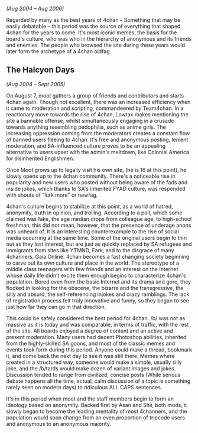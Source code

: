 ''(Aug 2004 – Aug 2006)''

Regarded by many as the best years of 4chan – Something that may be easily debatable – this period was the source of everything that shaped 4chan for the years to come. It's most iconic memes, the basis for the board's culture, who was who in the hierarchy of anonymous and its friends and enemies. The people who browsed the site during these years would later form the archetype of a 4chan oldfag.

== The Halcyon Days ==

''(Aug 2004 – Sept 2005)''

On August 7, moot gathers a group of friends and contributors and starts 4chan again. Though not excellent, there was an increased efficiency when it came to moderation and scripting, commandeered by Team4chan. In a reactionary move towards the rise of 4chan, Lowtax makes mentioning the site a bannable offense, whilst simultaneously engaging in a crusade towards anything resembling pedophilia, such as anime girls. The increasing oppression coming from the moderators creates a constant flow of banned users fleeing to 4chan. It's free and anonymous posting, lenient moderation, and SA-influenced culture proves to be an appealing alternative to users upset with the admin's meltdown, like Colonial America for disinherited Englishmen.

{{Quote box
 |quote  = The term '''newfag''' is a distortion of ''furfag'', an insult used against the overly dramatic furry community.
 |width = 30%
 |align = right
 |salign = right
}}

Once Moot grows up to legally visit his own site, (he is 16 at this point), he slowly opens up to the 4chan community. There's a noticeable rise in popularity and new users who posted without being aware of the fads and inside jokes, which thanks to SA's inherited FYAD culture, was responded with shouts of "lurk more" or newfag.

4chan's culture begins to stabilize at this point, as a world of hatred, anonymity, truth in opinion, and trolling. According to a poll, which some claimed was fake, the age median drops from colleague age, to high-school freshman, this did not mean, however, that the presence of underage anons was unheard of. It is an interesting counterexample to the rise of social media occurring at the same time. Some of the original users begin to thin out as they lost interest, but are just as quickly replaced by SA refugees and immigrants from sites like YTMND, Fark, and to the disgrace of many 4channers, Gaia Online. 4chan becomes a fast changing society beginning to carve out its own culture and place in the world. The stereotype of a middle class teenagers with few friends and an interest on the Internet whose daily life didn't excite them enough begins to characterize 4chan's population. Bored even from the basic Internet and its drama and gore, they flocked in looking for the obscene, the bizarre and the transgressive, the silly and absurd, the self-referencing injokes and crazy ramblings. The lack of registration process felt truly innovative and funny, so they began to see just how far they can go in that direction.

{{Quote box
 |quote  = However, there also was a lot of drama regarding tripcode users and mods, who, back then, were allowed to possess a tripcode. Thus the terms "tripfaggotry" and "modfaggotry".
 |width = 30%
 |align = right
 |salign = right
}}

This could be safely considered the best period for 4chan. /b/ was not as massive as it is today and was comparable, in terms of traffic, with the rest of the site. All boards enjoyed a degree of content and an active and present moderation. Many users had decent Photoshop abilities, inherited from the highly-skilled SA goons, and most of the classic memes and events took form during this period. Anyone could make a thread, bookmark it, and come back the next day to see it was still there. Memes where created in a structured way, someone would make a simple, usually silly joke, and the /b/tards would make dozen of variant images and jokes. Discussion tended to range from civilized, concise posts (While serious debate happens all the time, actual, calm discussion of a topic is something rarely seen on modern days) to ridiculous ALL CAPS sentences.

It's in this period when moot and the staff members begin to form an ideology based on anonymity. Backed first by Asan and Shii, both mods, it slowly began to become the leading mentality of most 4channers, and the population would soon change from an even proportion of tripcode users and anonymous to an anonymous majority.